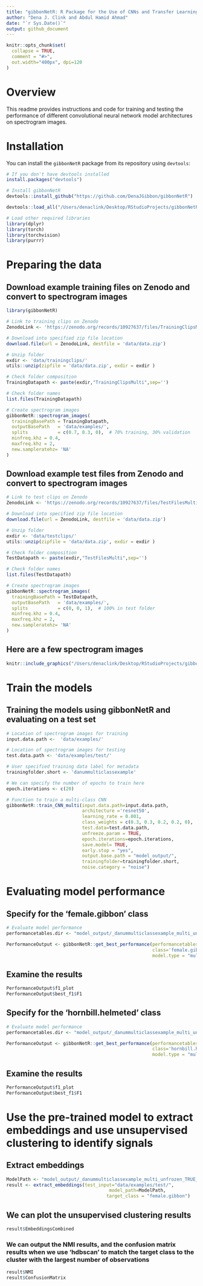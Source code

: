 ```yaml
---
title: "gibbonNetR: R Package for the Use of CNNs and Transfer Learning on Acoustic Data"
author: "Dena J. Clink and Abdul Hamid Ahmad"
date: "`r Sys.Date()`"
output: github_document
---
```


```r
knitr::opts_chunk$set(
  collapse = TRUE,
  comment = "#>",
  out.width="400px", dpi=120
)

```

# Overview

This readme provides instructions and code for training and testing the performance of different convolutional neural network model architectures on spectrogram images.

# Installation

You can install the `gibbonNetR` package from its repository using `devtools`:

```r
# If you don't have devtools installed
install.packages("devtools")

# Install gibbonNetR
devtools::install_github("https://github.com/DenaJGibbon/gibbonNetR")
```

```r
devtools::load_all("/Users/denaclink/Desktop/RStudioProjects/gibbonNetR")

# Load other required libraries
library(dplyr)
library(torch)
library(torchvision)
library(purrr)
```

# Preparing the data

## Download example training files on Zenodo and convert to spectrogram images

```r
library(gibbonNetR)

# Link to training clips on Zenodo
ZenodoLink <- 'https://zenodo.org/records/10927637/files/TrainingClipsMulti.zip?download=1'

# Download into specified zip file location
download.file(url = ZenodoLink, destfile = 'data/data.zip')

# Unzip folder
exdir <- 'data/trainingclips/'
utils::unzip(zipfile = 'data/data.zip', exdir = exdir )

# Check folder composition
TrainingDatapath <- paste(exdir,"TrainingClipsMulti",sep='')

# Check folder names
list.files(TrainingDatapath)

# Create spectrogram images
gibbonNetR::spectrogram_images(
  trainingBasePath = TrainingDatapath,
  outputBasePath   = 'data/examples/',
  splits           = c(0.7, 0.3, 0),  # 70% training, 30% validation
  minfreq.khz = 0.4,
  maxfreq.khz = 2,
  new.sampleratehz= 'NA'
)

```

## Download example test files from Zenodo and convert to spectrogram images

```r
# Link to test clips on Zenodo
ZenodoLink <- 'https://zenodo.org/records/10927637/files/TestFilesMulti.zip?download=1'

# Download into specified zip file location
download.file(url = ZenodoLink, destfile = 'data/data.zip')

# Unzip folder
exdir <- 'data/testclips/'
utils::unzip(zipfile = 'data/data.zip', exdir = exdir )

# Check folder composition
TestDatapath <- paste(exdir,"TestFilesMulti",sep='')

# Check folder names
list.files(TestDatapath)

# Create spectrogram images
gibbonNetR::spectrogram_images(
  trainingBasePath = TestDatapath,
  outputBasePath   = 'data/examples/',
  splits           = c(0, 0, 1),  # 100% in test folder
  minfreq.khz = 0.4,
  maxfreq.khz = 2,
  new.sampleratehz= 'NA'
)


```

## Here are a few spectrogram images

```r
knitr::include_graphics("/Users/denaclink/Desktop/RStudioProjects/gibbonNetR/README_files/spectro.png")
```

# Train the models
## Training the models using gibbonNetR and evaluating on a test set

```r
# Location of spectrogram images for training
input.data.path <-  'data/examples/'

# Location of spectrogram images for testing
test.data.path <- 'data/examples/test/'

# User specified training data label for metadata
trainingfolder.short <- 'danummulticlassexample'

# We can specify the number of epochs to train here
epoch.iterations <- c(20)

# Function to train a multi-class CNN
gibbonNetR::train_CNN_multi(input.data.path=input.data.path,
                            architecture ='resnet50',
                            learning_rate = 0.001,
                            class_weights = c(0.3, 0.3, 0.2, 0.2, 0),
                            test.data=test.data.path,
                            unfreeze.param = TRUE,
                            epoch.iterations=epoch.iterations,
                            save.model= TRUE,
                            early.stop = "yes",
                            output.base.path = "model_output/",
                            trainingfolder=trainingfolder.short,
                            noise.category = "noise")

```

# Evaluating model performance
## Specify for the 'female.gibbon' class
```r
# Evaluate model performance
performancetables.dir <- "model_output/_danummulticlassexample_multi_unfrozen_TRUE_/performance_tables_multi"

PerformanceOutput <- gibbonNetR::get_best_performance(performancetables.dir=performancetables.dir,
                                                      class='female.gibbon',
                                                      model.type = "multi",Thresh.val=0)

```

## Examine the results
```r
PerformanceOutput$f1_plot
PerformanceOutput$best_f1$F1
```

## Specify for the 'hornbill.helmeted' class
```r

# Evaluate model performance
performancetables.dir <- "model_output/_danummulticlassexample_multi_unfrozen_TRUE_/performance_tables_multi"

PerformanceOutput <- gibbonNetR::get_best_performance(performancetables.dir=performancetables.dir,
                                                      class='hornbill.helmeted',
                                                      model.type = "multi",Thresh.val=0)

```

## Examine the results
```r
PerformanceOutput$f1_plot
PerformanceOutput$best_f1$F1
```


# Use the pre-trained model to extract embeddings and use unsupervised clustering to identify signals

## Extract embeddings

```r

ModelPath <- "model_output/_danummulticlassexample_multi_unfrozen_TRUE_/_danummulticlassexample_20_resnet50_model.pt"
result <- extract_embeddings(test_input="data/examples/test/",
                                      model_path=ModelPath,
                                     target_class = "female.gibbon")
```

## We can plot the unsupervised clustering results
```r
result$EmbeddingsCombined
```

### We can output the NMI results, and the confusion matrix results when we use 'hdbscan' to match the target class to the cluster with the largest number of observations
```r
result$NMI
result$ConfusionMatrix
```



